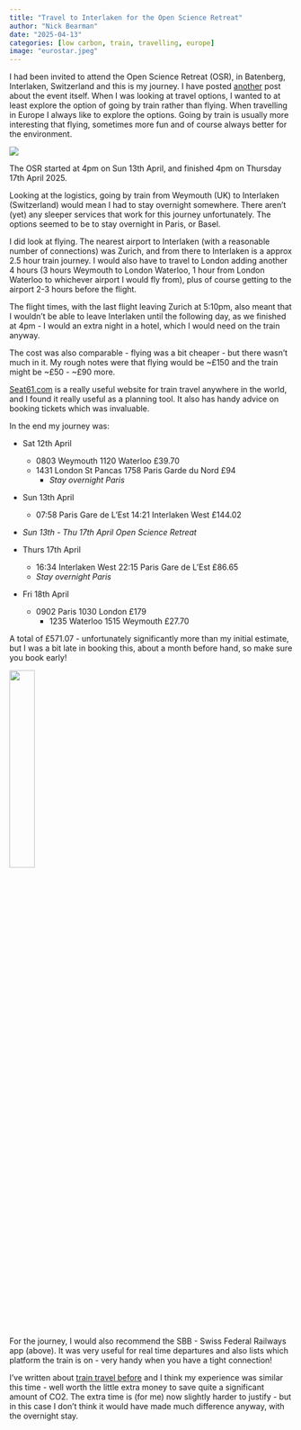 ```yaml
---
title: "Travel to Interlaken for the Open Science Retreat"
author: "Nick Bearman"
date: "2025-04-13"
categories: [low carbon, train, travelling, europe]
image: "eurostar.jpeg"
---
```


I had been invited to attend the Open Science Retreat (OSR), in Batenberg, Interlaken, Switzerland and this is my journey. I have posted [another]() post about the event itself. 
When I was looking at travel options, I wanted to at least explore the option of going by train rather than flying. When travelling in Europe I always like to explore the options. Going by train is usually more interesting that flying, sometimes more fun and of course always better for the environment. 

![](eurostar.jpeg)

The OSR started at 4pm on Sun 13th April, and finished 4pm on Thursday 17th April 2025. 

Looking at the logistics, going by train from Weymouth (UK) to Interlaken (Switzerland) would mean I had to stay overnight somewhere. There aren't (yet) any sleeper services that work for this journey unfortunately. The options seemed to be to stay overnight in Paris, or Basel. 

I did look at flying. The nearest airport to Interlaken (with a reasonable number of connections) was Zurich, and from there to Interlaken is a approx 2.5 hour train journey. I would also have to travel to London adding another 4 hours (3 hours Weymouth to London Waterloo, 1 hour from London Waterloo to whichever airport I would fly from), plus of course getting to the airport 2-3 hours before the flight. 

The flight times, with the last flight leaving Zurich at 5:10pm, also meant that I wouldn't be able to leave Interlaken until the following day, as we finished at 4pm - I would an extra night in a hotel, which I would need on the train anyway. 

The cost was also comparable - flying was a bit cheaper - but there wasn't much in it. My rough notes were that flying would be ~£150 and the train might be ~£50 - ~£90 more. 

[Seat61.com](https://www.seat61.com/) is a really useful website for train travel anywhere in the world, and I found it really useful as a planning tool. It also has handy advice on booking tickets which was invaluable. 

In the end my journey was:

- Sat 12th April 
  - 0803 Weymouth 1120 Waterloo £39.70
  - 1431 London St Pancas 1758 Paris Garde du Nord £94
	- *Stay overnight Paris*
	
- Sun 13th April 
  - 07:58 Paris Gare de L'Est 14:21 Interlaken West £144.02

- *Sun 13th - Thu 17th April Open Science Retreat*

- Thurs 17th April
  - 16:34 Interlaken West 22:15 Paris Gare de L'Est £86.65
  - *Stay overnight Paris*
	
- Fri 18th April 
  - 0902 Paris 1030 London £179
	- 1235 Waterloo 1515 Weymouth £27.70
	
A total of £571.07 - unfortunately significantly more than my initial estimate, but I was a bit late in booking this, about a month before hand, so make sure you book early!

![](sbb-app.jpeg){width=30%}

For the journey, I would also recommend the SBB - Swiss Federal Railways app (above). It was very useful for real time departures and also lists which platform the train is on - very handy when you have a tight connection!

I've written about [train travel before](https://nickbearman.github.io/blog/2022-11-foss4g-2022/) and I think my experience was similar this time - well worth the little extra money to save quite a significant amount of CO2. The extra time is (for me) now slightly harder to justify - but in this case I don't think it would have made much difference anyway, with the overnight stay. 

